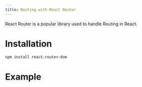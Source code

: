 ```yaml
---
title: Routing with React Router
---
```



React Router is a popular library used to handle Routing in React.

# Installation

```bash
npm install react-router-dom
```

# Example

<Sandbox example="react-router" />
